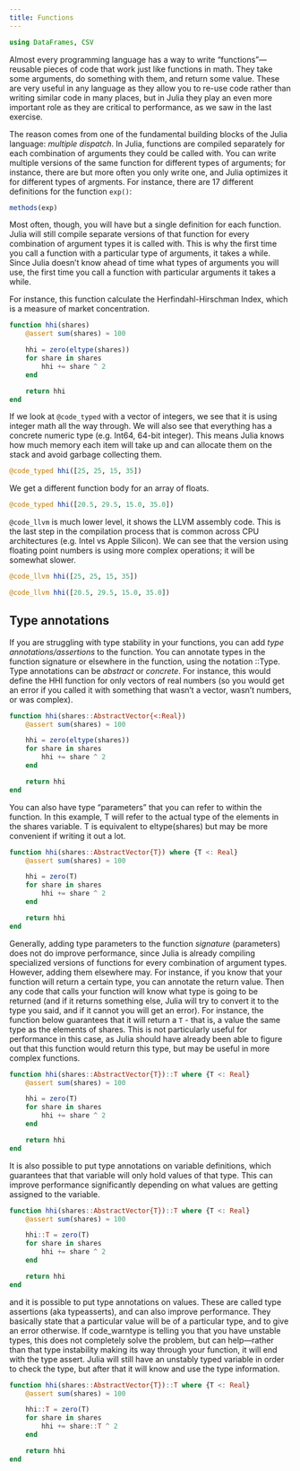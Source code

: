 ```yaml
---
title: Functions
---
```


```julia
using DataFrames, CSV
```

Almost every programming language has a way to write "functions"—reusable pieces of code that work just like functions in math. They take some arguments, do something with them, and return some value. These are very useful in any language as they allow you to re-use code rather than writing similar code in many places, but in Julia they play an even more important role as they are critical to performance, as we saw in the last exercise.

The reason comes from one of the fundamental building blocks of the Julia language: _multiple dispatch_. In Julia, functions are compiled separately for each combination of arguments they could be called with. You can write multiple versions of the same function for different types of arguments; for instance, there are  but more often you only write one, and Julia optimizes it for different types of argments. For instance, there are 17 different definitions for the function `exp()`:

```julia
methods(exp)
```

Most often, though, you will have but a single definition for each function. Julia will still compile separate versions of that function for every combination of argument types it is called with. This is why the first time you call a function with a particular type of arguments, it takes a while. Since Julia doesn't know ahead of time what types of arguments you will use, the first time you call a function with particular arguments it takes a while.

For instance, this function calculate the Herfindahl-Hirschman Index, which is a measure of market concentration.

```julia
function hhi(shares)
    @assert sum(shares) ≈ 100

    hhi = zero(eltype(shares))
    for share in shares
        hhi += share ^ 2
    end

    return hhi
end
```

If we look at  `@code_typed` with a vector of integers, we see that it is using integer math all the way through. We will also see that everything has a concrete numeric type (e.g. Int64, 64-bit integer). This means Julia knows how much memory each item will take up and can allocate them on the stack and avoid garbage collecting them.

```julia
@code_typed hhi([25, 25, 15, 35])
```

We get a different function body for an array of floats.

```julia
@code_typed hhi([20.5, 29.5, 15.0, 35.0])
```

`@code_llvm` is much lower level, it shows the LLVM assembly code. This is the last step in the compilation process that is common across CPU architectures (e.g. Intel vs Apple Silicon). We can see that the version using floating point numbers is using more complex operations; it will be somewhat slower.

```julia
@code_llvm hhi([25, 25, 15, 35])
```

```julia
@code_llvm hhi([20.5, 29.5, 15.0, 35.0])
```

## Type annotations

If you are struggling with type stability in your functions, you can add _type annotations/assertions_ to the function. You can annotate types in the function signature or elsewhere in the function, using the notation ::Type. Type annotations can be _abstract_ or _concrete_. For instance, this would define the HHI function for only vectors of real numbers (so you would get an error if you called it with something that wasn't a vector, wasn't numbers, or was complex).

```julia
function hhi(shares::AbstractVector{<:Real})
    @assert sum(shares) ≈ 100

    hhi = zero(eltype(shares))
    for share in shares
        hhi += share ^ 2
    end

    return hhi
end
```

You can also have type "parameters" that you can refer to within the function. In this example, T will refer to the actual type of the elements in the shares variable. T is equivalent to eltype(shares) but may be more convenient if writing it out a lot.

```julia
function hhi(shares::AbstractVector{T}) where {T <: Real}
    @assert sum(shares) ≈ 100

    hhi = zero(T)
    for share in shares
        hhi += share ^ 2
    end

    return hhi
end
```

Generally, adding type parameters to the function _signature_ (parameters) does not do improve performance, since Julia is already compiling specialized versions of functions for every combination of argument types. However, adding them elsewhere may. For instance, if you know that your function will return a certain type, you can annotate the return value. Then any code that calls your function will know what type is going to be returned (and if it returns something else, Julia will try to convert it to the type you said, and if it cannot you will get an error). For instance, the function below guarantees that it will return a `T` - that is, a value the same type as the elements of shares. This is not particularly useful for performance in this case, as Julia should have already been able to figure out that this function would return this type, but may be useful in more complex functions.

```julia
function hhi(shares::AbstractVector{T})::T where {T <: Real}
    @assert sum(shares) ≈ 100

    hhi = zero(T)
    for share in shares
        hhi += share ^ 2
    end

    return hhi
end
```


It is also possible to put type annotations on variable definitions, which guarantees that that variable will only hold values of that type. This can improve performance significantly depending on what values are getting assigned to the variable.

```julia
function hhi(shares::AbstractVector{T})::T where {T <: Real}
    @assert sum(shares) ≈ 100

    hhi::T = zero(T)
    for share in shares
        hhi += share ^ 2
    end

    return hhi
end
```

and it is possible to put type annotations on values. These are called type assertions (aka typeasserts), and can also improve performance. They basically state that a particular value will be of a particular type, and to give an error otherwise. If code_warntype is telling you that you have unstable types, this does not completely solve the problem, but can help—rather than that type instability making its way through your function, it will end with the type assert. Julia will still have an unstably typed variable in order to check the type, but after that it will know and use the type information.

```julia
function hhi(shares::AbstractVector{T})::T where {T <: Real}
    @assert sum(shares) ≈ 100

    hhi::T = zero(T)
    for share in shares
        hhi += share::T ^ 2
    end

    return hhi
end
```